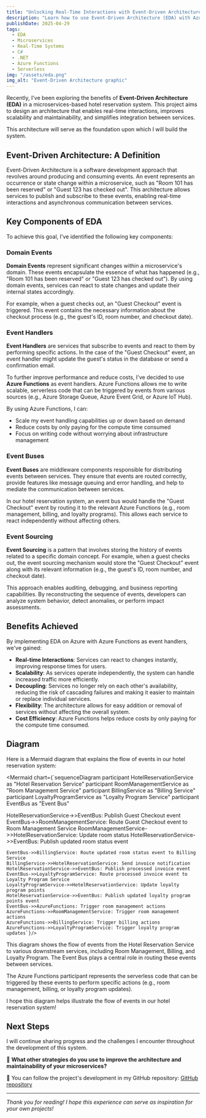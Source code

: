 ```yaml
---
title: "Unlocking Real-Time Interactions with Event-Driven Architecture on Azure"
description: "Learn how to use Event-Driven Architecture (EDA) with Azure Functions as a consumer, leveraging the serverless tech stack to improve performance and costs in a hotel reservation system."
publishDate: 2025-04-29
tags:
  - EDA
  - Microservices
  - Real-Time Systems
  - C#
  - .NET
  - Azure Functions
  - Serverless
img: "/assets/eda.png"
img_alt: "Event-Driven Architecture graphic"
---
```



Recently, I've been exploring the benefits of **Event-Driven Architecture (EDA)** in a microservices-based hotel reservation system. This project aims to design an architecture that enables real-time interactions, improves scalability and maintainability, and simplifies integration between services.

This architecture will serve as the foundation upon which I will build the system.

## Event-Driven Architecture: A Definition

Event-Driven Architecture is a software development approach that revolves around producing and consuming events. An event represents an occurrence or state change within a microservice, such as "Room 101 has been reserved" or "Guest 123 has checked out". This architecture allows services to publish and subscribe to these events, enabling real-time interactions and asynchronous communication between services.

## Key Components of EDA

To achieve this goal, I've identified the following key components:

### Domain Events

**Domain Events** represent significant changes within a microservice's domain. These events encapsulate the essence of what has happened (e.g., "Room 101 has been reserved" or "Guest 123 has checked out"). By using domain events, services can react to state changes and update their internal states accordingly.

For example, when a guest checks out, an "Guest Checkout" event is triggered. This event contains the necessary information about the checkout process (e.g., the guest's ID, room number, and checkout date).

### Event Handlers

**Event Handlers** are services that subscribe to events and react to them by performing specific actions. In the case of the "Guest Checkout" event, an event handler might update the guest's status in the database or send a confirmation email.

To further improve performance and reduce costs, I've decided to use **Azure Functions** as event handlers. Azure Functions allows me to write scalable, serverless code that can be triggered by events from various sources (e.g., Azure Storage Queue, Azure Event Grid, or Azure IoT Hub).

By using Azure Functions, I can:

* Scale my event handling capabilities up or down based on demand
* Reduce costs by only paying for the compute time consumed
* Focus on writing code without worrying about infrastructure management

### Event Buses

**Event Buses** are middleware components responsible for distributing events between services. They ensure that events are routed correctly, provide features like message queuing and error handling, and help to mediate the communication between services.

In our hotel reservation system, an event bus would handle the "Guest Checkout" event by routing it to the relevant Azure Functions (e.g., room management, billing, and loyalty programs). This allows each service to react independently without affecting others.

### Event Sourcing

**Event Sourcing** is a pattern that involves storing the history of events related to a specific domain concept. For example, when a guest checks out, the event sourcing mechanism would store the "Guest Checkout" event along with its relevant information (e.g., the guest's ID, room number, and checkout date).

This approach enables auditing, debugging, and business reporting capabilities. By reconstructing the sequence of events, developers can analyze system behavior, detect anomalies, or perform impact assessments.

## Benefits Achieved

By implementing EDA on Azure with Azure Functions as event handlers, we've gained:

* **Real-time Interactions**: Services can react to changes instantly, improving response times for users.
* **Scalability**: As services operate independently, the system can handle increased traffic more efficiently.
* **Decoupling**: Services no longer rely on each other's availability, reducing the risk of cascading failures and making it easier to maintain or replace individual services.
* **Flexibility**: The architecture allows for easy addition or removal of services without affecting the overall system.
* **Cost Efficiency**: Azure Functions helps reduce costs by only paying for the compute time consumed.

## Diagram

Here is a Mermaid diagram that explains the flow of events in our hotel reservation system:

<Mermaid chart={`sequenceDiagram
   participant HotelReservationService as "Hotel Reservation Service"
   participant RoomManagementService as "Room Management Service"
   participant BillingService as "Billing Service"
   participant LoyaltyProgramService as "Loyalty Program Service"
   participant EventBus as "Event Bus"
   
   HotelReservationService->>EventBus: Publish Guest Checkout event
   EventBus->>RoomManagementService: Route Guest Checkout event to Room Management Service
   RoomManagementService->>HotelReservationService: Update room status
    HotelReservationService->>EventBus: Publish updated room status event
    
    EventBus->>BillingService: Route updated room status event to Billing Service
    BillingService->>HotelReservationService: Send invoice notification
    HotelReservationService->>EventBus: Publish processed invoice event
    EventBus->>LoyaltyProgramService: Route processed invoice event to Loyalty Program Service 
    LoyaltyProgramService->>HotelReservationService: Update loyalty program points
    HotelReservationService->>EventBus: Publish updated loyalty program points event 
    EventBus->>AzureFunctions: Trigger room management actions 
    AzureFunctions->>RoomManagementService: Trigger room management actions  
    AzureFunctions->>BillingService: Trigger billing actions
    AzureFunctions->>LoyaltyProgramService: Trigger loyalty program updates`}/>


This diagram shows the flow of events from the Hotel Reservation Service to various downstream services, including Room Management, Billing, and Loyalty Program. The Event Bus plays a central role in routing these events between services.

The Azure Functions participant represents the serverless code that can be triggered by these events to perform specific actions (e.g., room management, billing, or loyalty program updates).

I hope this diagram helps illustrate the flow of events in our hotel reservation system!

## Next Steps

I will continue sharing progress and the challenges I encounter throughout the development of this system.

💬 **What other strategies do you use to improve the architecture and maintainability of your microservices?**

📌 You can follow the project's development in my GitHub repository: [GitHub repository](https://github.com/TempooDev/Booking)

---
_Thank you for reading! I hope this experience can serve as inspiration for your own projects!_

